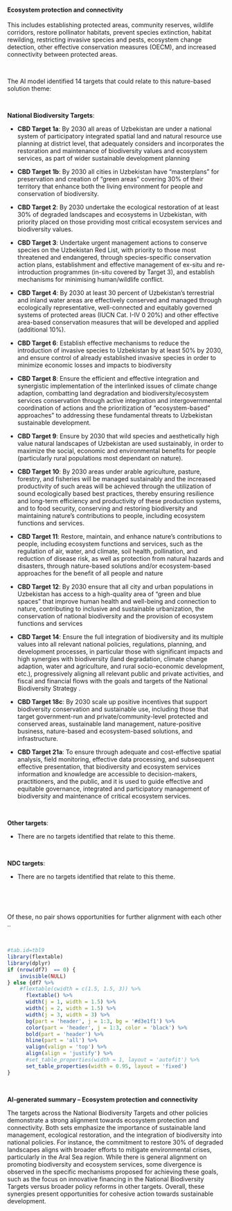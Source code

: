 #### Ecosystem protection and connectivity

::: {custom-style='Citation'}
This includes establishing protected areas, community reserves, wildlife corridors, restore pollinator habitats, prevent species extinction, habitat rewilding, restricting invasive species and pests, ecosystem change detection, other effective conservation measures (OECM), and increased connectivity between protected areas.
:::

<br>

::: {custom-style='Text'}
The AI model identified 14 targets that could relate to this nature-based solution theme:
:::

<br>


**National Biodiversity Targets**:

-   **CBD Target 1a**: By 2030 all areas of Uzbekistan are under a national system of participatory integrated spatial land and natural resource use planning at district level, that adequately considers and incorporates the restoration and maintenance of biodiversity values and ecosystem services, as part of wider sustainable development planning

-   **CBD Target 1b**: By 2030 all cities in Uzbekistan have “masterplans” for preservation and creation of “green areas” covering 30% of their territory that enhance both the living environment for people and conservation of biodiversity.

-   **CBD Target 2**: By 2030 undertake the ecological restoration of at least 30% of degraded landscapes and ecosystems in Uzbekistan, with priority placed on those providing most critical ecosystem services and biodiversity values.

-   **CBD Target 3**: Undertake urgent management actions to conserve species on the Uzbekistan Red List, with priority to those most threatened and endangered, through species-specific conservation action plans, establishment and effective management of ex-situ and re-introduction programmes (in-situ covered by Target 3), and establish mechanisms for minimising human/wildlife conflict.

-   **CBD Target 4**: By 2030 at least 30 percent of Uzbekistan’s terrestrial and inland water areas are effectively conserved and managed through ecologically representative, well-connected and equitably governed systems of protected areas (IUCN Cat. I-IV 0 20%) and other effective area-based conservation measures that will be developed and applied (additional 10%).

-   **CBD Target 6**: Establish effective mechanisms to reduce the introduction of invasive species to Uzbekistan by at least 50% by 2030, and ensure control of already established invasive species in order to minimize economic losses and impacts to biodiversity

-   **CBD Target 8**: Ensure the efficient and effective integration and synergistic implementation of the interlinked issues of climate change adaption, combatting land degradation and biodiversity/ecosystem services conservation through active integration and intergovernmental coordination of actions and the prioritization of “ecosystem-based” approaches” to addressing these fundamental threats to Uzbekistan sustainable development.

-   **CBD Target 9**: Ensure by 2030 that wild species and aesthetically high value natural landscapes of Uzbekistan are used sustainably, in order to maximize the social, economic and environmental benefits for people (particularly rural populations most dependant on nature).

-   **CBD Target 10**: By 2030 areas under arable agriculture, pasture, forestry, and fisheries will be managed sustainably and the increased productivity of such areas will be achieved through the utilization of sound ecologically based best practices, thereby ensuring resilience and long-term efficiency and productivity of these production systems, and to food security, conserving and restoring biodiversity and maintaining nature’s contributions to people, including ecosystem functions and services.

-   **CBD Target 11**: Restore, maintain, and enhance nature’s contributions to people, including ecosystem functions and services, such as the regulation of air, water, and climate, soil health, pollination, and reduction of disease risk, as well as protection from natural hazards and disasters, through nature-based solutions and/or ecosystem-based approaches for the benefit of all people and nature

-   **CBD Target 12**: By 2030 ensure that all city and urban populations in Uzbekistan has access to a high-quality area of “green and blue spaces” that improve human health and well-being and connection to nature, contributing to inclusive and sustainable urbanization, the conservation of national biodiversity and the provision of ecosystem functions and services

-   **CBD Target 14**: Ensure the full integration of biodiversity and its multiple values into all relevant national policies, regulations, planning, and development processes, in particular those with significant impacts and high synergies with biodiversity (land degradation, climate change adaption, water and agriculture, and rural socio-economic development, etc.), progressively aligning all relevant public and private activities, and fiscal and financial flows with the goals and targets of the National Biodiversity Strategy .

-   **CBD Target 18c**: By 2030 scale up positive incentives that support biodiversity conservation and sustainable use, including those that target government-run and private/community-level protected and conserved areas, sustainable land management, nature-positive business, nature-based and ecosystem-based solutions, and infrastructure.

-   **CBD Target 21a**: To ensure through adequate and cost-effective spatial analysis, field monitoring, effective data processing, and subsequent effective presentation, that biodiversity and ecosystem services information and knowledge are accessible to decision-makers, practitioners, and the public, and it is used to guide effective and equitable governance, integrated and participatory management of biodiversity and maintenance of critical ecosystem services.



​



**Other targets**:

-   There are no targets identified that relate to this theme.



​

**NDC targets**:

-   There are no targets identified that relate to this theme.



​




<br>

::: {custom-style='Text'}
Of these, no pair shows opportunities for further alignment with each other ..
:::

<br>

```r
#tab.id=tbl9
library(flextable)
library(dplyr)
if (nrow(df7)  == 0) {
    invisible(NULL)
} else {df7 %>% 
    #flextable(cwidth = c(1.5, 1.5, 3)) %>% 
      flextable() %>% 
      width(j = 1, width = 1.5) %>% 
      width(j = 2, width = 1.5) %>% 
      width(j = 3, width = 3) %>% 
      bg(part = 'header', j = 1:3, bg = '#d3e1f1') %>% 
      color(part = 'header', j = 1:3, color = 'black') %>% 
      bold(part = 'header') %>% 
      hline(part = 'all') %>% 
      valign(valign = 'top') %>% 
      align(align = 'justify') %>%  
      #set_table_properties(width = 1, layout = 'autofit') %>% 
      set_table_properties(width = 0.95, layout = 'fixed')
}
```

<br>

::: {custom-style='summ'}
**AI-generated summary – Ecosystem protection and connectivity**

The targets across the National Biodiversity Targets and other policies demonstrate a strong alignment towards ecosystem protection and connectivity. Both sets emphasize the importance of sustainable land management, ecological restoration, and the integration of biodiversity into national policies. For instance, the commitment to restore 30% of degraded landscapes aligns with broader efforts to mitigate environmental crises, particularly in the Aral Sea region. While there is general alignment on promoting biodiversity and ecosystem services, some divergence is observed in the specific mechanisms proposed for achieving these goals, such as the focus on innovative financing in the National Biodiversity Targets versus broader policy reforms in other targets. Overall, these synergies present opportunities for cohesive action towards sustainable development.
:::

<br>

